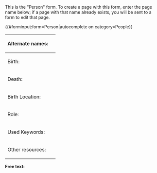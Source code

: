 <noinclude>
This is the "Person" form.
To create a page with this form, enter the page name below;
if a page with that name already exists, you will be sent to a form to edit that page.

{{#forminput:form=Person|autocomplete on category=People}}

</noinclude><includeonly>
<div id="wikiPreview" style="display: none; padding-bottom: 25px; margin-bottom: 25px; border-bottom: 1px solid #AAAAAA;"></div>
{{{for template|Person}}}
{| class="formtable"
! Alternate names: 
| {{{field|Alternate names|input type=tokens|list|delimiter=;}}}
|-
! Birth: 
| {{Form:Date|Prefix=Birth}}
|-
! Death: 
| {{Form:Date|Prefix=Death}}
|-
! Birth Location: 
| {{{field|Birth Location|feeds to map=Person[Coordinates]}}}
{{Geolocation field set|Person}}
|-
! Role: 
| {{{field|Roles|input type=tokens|list|delimiter=;|values from property=Role}}}
|-
! Used Keywords: 
| {{{field|Keywords|input type=tokens|list|delimiter=;|values from category=Keywords}}}
|-
! Other resources: 
| {{{field|Other resources|holds template}}}
|}
{{{end template}}}

{{{for template|ExternalLink|multiple|embed in field=Person[Other resources]|add button text=Add resource}}}
{{:Form:ExternalLink}}
{{{end template}}}

'''Free text:'''

{{{standard input|free text|rows=10}}}
</includeonly>
